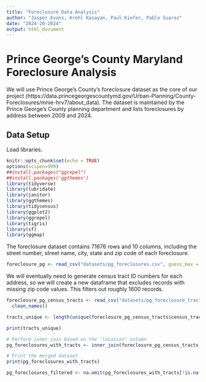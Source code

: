 ```yaml
---
title: "Foreclosure Data Analysis"
author: "Jasper Evans, Krehl Kasayan, Paul Kiefer, Pablo Suarez"
date: "2024-20-2024"
output: html_document
---
```


# Prince George's County Maryland Foreclosure Analysis

We will use Prince George's County's foreclosure dataset as the core of our project (https://data.princegeorgescountymd.gov/Urban-Planning/County-Foreclosures/mnie-hrv7/about_data). The dataset is maintained by the Prince George's County planning department and lists foreclosures by address between 2009 and 2024. 

## Data Setup

Load libraries.

```r
knitr::opts_chunk$set(echo = TRUE)
options(scipen=999)
##install.packages("ggrepel")
##install.packages('ggthemes')
library(tidyverse)
library(lubridate)
library(janitor)
library(ggthemes)
library(tidycensus)
library(ggplot2)
library(ggrepel)
library(tigris)
library(sf)
library(ggmap)
```


The foreclosure dataset contains 71676 rows and 10 columns, including the street number, street name, city, state and zip code of each foreclosure.

```r
foreclosure_pg <- read_csv("datasets/pg_foreclosures.csv", guess_max = 71677)
```

We will eventually need to generate census tract ID numbers for each address, so we will create a new dataframe that excludes records with missing zip code values. This filters out roughly 1600 records.

```r
foreclosure_pg_census_tracts <- read_csv("datasets/pg_foreclosure_tract_geocodio.csv", guess_max = 71677) |>
  clean_names()
```
```r
tracts_unique <- length(unique(foreclosure_pg_census_tracts$census_tract_code))

print(tracts_unique)
```

```r
# Perform inner join based on the 'location' column
pg_foreclosures_with_tracts <- inner_join(foreclosure_pg_census_tracts, foreclosure_pg, by = "location")

# Print the merged dataset
print(pg_foreclosures_with_tracts)
```

```r
pg_foreclosures_filtered <- na.omit(pg_foreclosures_with_tracts[!is.na(pg_foreclosures_with_tracts$census_tract_code), ])
```

